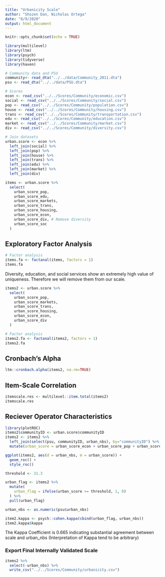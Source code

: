 ```yaml
---
title: "Urbanicity Scale"
author: "Shozen Dan, Nicholas Ortega"
date: "8/9/2020"
output: html_document
---
```


```r
knitr::opts_chunk$set(echo = TRUE)
```

```r
library(multilevel)
library(ltm)
library(psych)
library(tidyverse)
library(haven)
```

```r
# Community data and PSU
community<- read_dta("../../data/Community_2011.dta")
psu <- read_dta("../../data/PSU.dta")

# Scores
econ <- read_csv("../../Scores/Community/economic.csv")
social <- read_csv("../../Scores/Community/social.csv")
pop <- read_csv("../../Scores/Community/population.csv")
house <- read_csv("../../Scores/Community/housing.csv")
trans <- read_csv("../../Scores/Community/transportation.csv")  
edu <- read_csv("../../Scores/Community/education.csv")
market <- read_csv("../../Scores/Community/market.csv")
div <- read_csv("../../Scores/Community/diversity.csv")
```

```r
# Join datasets
urban.score <- econ %>% 
  left_join(social) %>%
  left_join(pop) %>%
  left_join(house) %>%
  left_join(trans) %>%
  left_join(edu) %>% 
  left_join(market) %>% 
  left_join(div)

items <- urban.score %>% 
  select(
    urban_score_pop, 
    urban_score_edu,
    urban_score_markets,
    urban_score_trans,
    urban_score_housing,
    urban_score_econ,
    urban_score_div, # Remove diversity
    urban_score_soc
  ) 
```

## Exploratory Factor Analysis
```r
# Factor analysis
items.fa <- factanal(items, factors = 1)
items.fa
```
Diversity, education, and social services show an extremely high value of uniqueness. Therefore we will remove them from our scale.

```r
items2 <- urban.score %>% 
  select(
    urban_score_pop, 
    urban_score_markets,
    urban_score_trans,
    urban_score_housing,
    urban_score_econ,
    urban_score_div
  ) 
```

```r
# Factor analysis
items2.fa <- factanal(items2, factors = 1)
items2.fa
```

## Cronbach's Alpha
```r
ltm::cronbach.alpha(items2, na.rm=TRUE)
```

## Item-Scale Correlation
```r
itemscale.res <- multilevel::item.total(items2)
itemscale.res
```

## Reciever Operator Characteristics
```r
library(plotROC)
items2$communityID <- urban.score$communityID
items2 <- items2 %>% 
  left_join(select(psu, communityID, urban_nbs), by="communityID") %>%
  mutate(urban_score = urban_score_econ + urban_score_pop + urban_score_housing + urban_score_trans + urban_score_markets + urban_score_div)
```

```r
ggplot(items2, aes(d = urban_nbs, m = urban_score)) + 
  geom_roc() + 
  style_roc()
```
```r
threshold <- 31.3

urban_flag <- items2 %>% 
  mutate(
    urban_flag = ifelse(urban_score >= threshold, 1, 0)
  ) %>% 
  pull(urban_flag)

urban_nbs <- as.numeric(psu$urban_nbs)
```

```r
item2.kappa <- psych::cohen.kappa(cbind(urban_flag, urban_nbs))
item2.kappa$kappa
```
The Kappa Coefficient is 0.665 indicating substantial agreement between scale and urban_nbs (Interpretation of Kappa tend to be arbitrary)

### Export Final Internally Validated Scale
```r
items2 %>% 
  select(-urban_nbs) %>% 
  write_csv("../../Scores/Community/urbanicity.csv")
```




